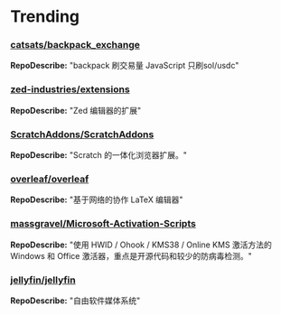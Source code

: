 
# Trending

### [catsats/backpack_exchange](https://github.com/catsats/backpack_exchange)
**RepoDescribe:** "backpack 刷交易量 JavaScript 只刷sol/usdc"
  

### [zed-industries/extensions](https://github.com/zed-industries/extensions)
**RepoDescribe:** "Zed 编辑器的扩展"
  

### [ScratchAddons/ScratchAddons](https://github.com/ScratchAddons/ScratchAddons)
**RepoDescribe:** "Scratch 的一体化浏览器扩展。"
  

### [overleaf/overleaf](https://github.com/overleaf/overleaf)
**RepoDescribe:** "基于网络的协作 LaTeX 编辑器"
  

### [massgravel/Microsoft-Activation-Scripts](https://github.com/massgravel/Microsoft-Activation-Scripts)
**RepoDescribe:** "使用 HWID / Ohook / KMS38 / Online KMS 激活方法的 Windows 和 Office 激活器，重点是开源代码和较少的防病毒检测。"
  

### [jellyfin/jellyfin](https://github.com/jellyfin/jellyfin)
**RepoDescribe:** "自由软件媒体系统"
  
